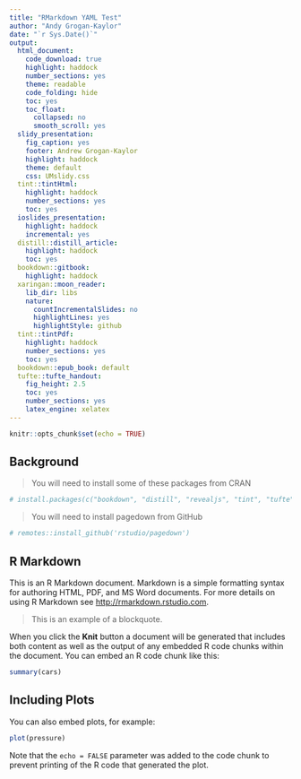 ```yaml
---
title: "RMarkdown YAML Test"
author: "Andy Grogan-Kaylor"
date: "`r Sys.Date()`"
output:
  html_document:
    code_download: true
    highlight: haddock
    number_sections: yes
    theme: readable
    code_folding: hide
    toc: yes
    toc_float:
      collapsed: no
      smooth_scroll: yes
  slidy_presentation: 
    fig_caption: yes
    footer: Andrew Grogan-Kaylor
    highlight: haddock
    theme: default
    css: UMslidy.css
  tint::tintHtml:
    highlight: haddock
    number_sections: yes
    toc: yes
  ioslides_presentation:
    highlight: haddock
    incremental: yes
  distill::distill_article:
    highlight: haddock
    toc: yes
  bookdown::gitbook:
    highlight: haddock
  xaringan::moon_reader:
    lib_dir: libs
    nature:
      countIncrementalSlides: no
      highlightLines: yes
      highlightStyle: github
  tint::tintPdf:
    highlight: haddock
    number_sections: yes
    toc: yes
  bookdown::epub_book: default  
  tufte::tufte_handout:
    fig_height: 2.5
    toc: yes
    number_sections: yes
    latex_engine: xelatex
---
```


```r

knitr::opts_chunk$set(echo = TRUE)

```


## Background 

> You will need to install some of these packages from CRAN

```r

# install.packages(c("bookdown", "distill", "revealjs", "tint", "tufte"))

```

> You will need to install pagedown from GitHub

```r

# remotes::install_github('rstudio/pagedown')

```

## R Markdown

This is an R Markdown document. Markdown is a simple formatting syntax for authoring HTML, PDF, and MS Word documents. For more details on using R Markdown see <http://rmarkdown.rstudio.com>.

> This is an example of a blockquote.

When you click the **Knit** button a document will be generated that includes both content as well as the output of any embedded R code chunks within the document. You can embed an R code chunk like this:

```r

summary(cars)

```

## Including Plots

You can also embed plots, for example:

```r

plot(pressure)

```

Note that the `echo = FALSE` parameter was added to the code chunk to prevent printing of the R code that generated the plot.
